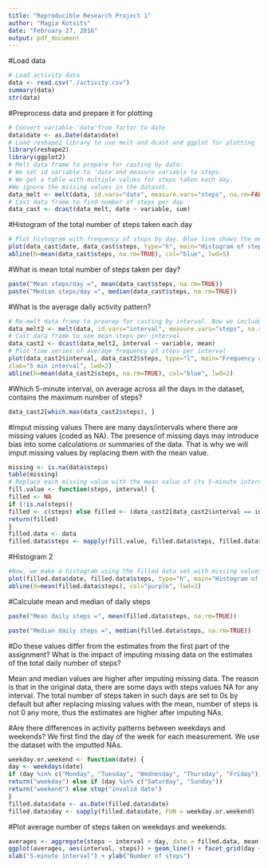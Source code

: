 ```yaml
---
title: "Reproducible Research Project 1"
author: "Magia Kotsits"
date: "February 27, 2016"
output: pdf_document
---
```


#Load data
```r
# Load activity data
data <- read.csv("./activity.csv")
summary(data)
str(data)
```

#Preprocess data and prepare it for plotting
```r
# Convert variable 'date'from factor to date
data$date <- as.Date(data$date)
# Load reshape2 library to use melt and dcast and ggplot for plotting
library(reshape2)
library(ggplot2)
# Melt data frame to prepare for casting by date:
# We set id variable to 'date'and measure variable to steps.
# We get a table with multiple values for steps taken each day.
#We ignore the missing values in the dataset.
data_melt <- melt(data, id.vars="date", measure.vars="steps", na.rm=FALSE)
# Cast data frame to find number of steps per day
data_cast <- dcast(data_melt, date ~ variable, sum)
```


#Histogram of the total number of steps taken each day

```r
# Plot histogram with frequency of steps by day. Blue line shows the mean value
plot(data_cast$date, data_cast$steps, type="h", main="Histogram of steps each day", xlab="Day", ylab="Number of steps per day",lwd=5)
abline(h=mean(data_cast$steps, na.rm=TRUE), col="blue", lwd=5)

```

#What is mean total number of steps taken per day?
```r
paste("Mean steps/day =", mean(data_cast$steps, na.rm=TRUE))
paste("Median steps/day =", median(data_cast$steps, na.rm=TRUE))
```
#What is the average daily activity pattern?

```r
# Re-melt data frame to prearep for casting by interval. Now we include NA values
data_melt2 <- melt(data, id.vars="interval", measure.vars="steps", na.rm=TRUE)
# Cast data frame to see mean steps per interval
data_cast2 <- dcast(data_melt2, interval ~ variable, mean)
# Plot time series of average frequency of steps per interval
plot(data_cast2$interval, data_cast2$steps, type="l", main="Frequency of Steps Taken per interval", 
xlab="5 min interval", lwd=2)
abline(h=mean(data_cast2$steps, na.rm=TRUE), col="blue", lwd=2)
```

#Which 5-minute interval, on average across all the days in the dataset, contains the maximum number of steps?

```r

data_cast2[which.max(data_cast2$steps), ]
```

#Imput missing values
There are many days/intervals where there are missing values (coded as NA). The presence of missing days
may introduce bias into some calculations or summaries of the data. That is why we will imput missing
values by replacing them with the mean value.
```r
missing <- is.na(data$steps)
table(missing)
# Replace each missing value with the mean value of its 5-minute interval
fill.value <- function(steps, interval) {
filled <- NA
if (!is.na(steps))
filled <- c(steps) else filled <- (data_cast2[data_cast2$interval == interval, "steps"])
return(filled)
}
filled.data <- data
filled.data$steps <- mapply(fill.value, filled.data$steps, filled.data$interval)
```

#Histogram 2

```r
#Now, we make a histogram using the filled data set with missing values.
plot(filled.data$date, filled.data$steps, type="h", main="Histogram of Daily Steps (with NAs)", xlab="Date",ylab = "Steps", lwd=3)
abline(h=mean(filled.data$steps), col="purple", lwd=3)
```

#Calculate mean and median of daily steps

```r
paste("Mean daily steps =", mean(filled.data$steps, na.rm=TRUE))

paste("Median daily steps =", median(filled.data$steps, na.rm=TRUE))

```

#Do these values differ from the estimates from the first part of the assignment? What is the impact of imputing missing data on the estimates of the total daily number of steps?

Mean and median values are higher after imputing missing data. The reason is that in the original data,
there are some days with steps values NA for any interval. The total number of steps taken in such days are
set to 0s by default but after replacing missing values with the mean, number of steps is not 0 any more, thus
the estimates are higher after imputing NAs.

#Are there differences in activity patterns between weekdays and weekends?
We first find the day of the week for each measurement. We use the dataset with the imputted NAs.
```r
weekday.or.weekend <- function(date) {
day <- weekdays(date)
if (day %in% c("Monday", "Tuesday", "Wednesday", "Thursday", "Friday"))
return("weekday") else if (day %in% c("Saturday", "Sunday"))
return("weekend") else stop("invalid date")
}
filled.data$date <- as.Date(filled.data$date)
filled.data$day <- sapply(filled.data$date, FUN = weekday.or.weekend)
```

#Plot average number of steps taken on weekdays and weekends.

```r
averages <- aggregate(steps ~ interval + day, data = filled.data, mean)
ggplot(averages, aes(interval, steps)) + geom_line() + facet_grid(day ~ .) +
xlab("5-minute interval") + ylab("Number of steps")

```
